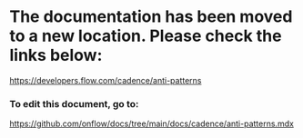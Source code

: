 # The documentation has been moved to a new location. Please check the links below:

https://developers.flow.com/cadence/anti-patterns

### To edit this document, go to:

https://github.com/onflow/docs/tree/main/docs/cadence/anti-patterns.mdx
